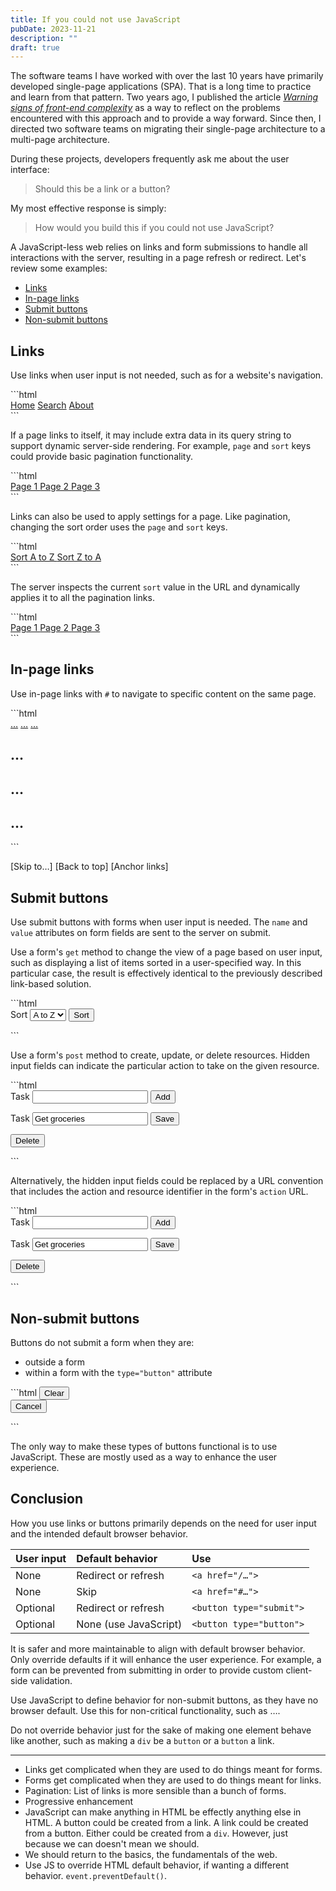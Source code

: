 ```yaml
---
title: If you could not use JavaScript
pubDate: 2023-11-21
description: ""
draft: true
---
```



The software teams I have worked with over the last 10 years have primarily developed single-page applications (SPA). That is a long time to practice and learn from that pattern. Two years ago, I published the article [*Warning signs of front-end complexity*](/2022-08-30/complexity) as a way to reflect on the problems encountered with this approach and to provide a way forward. Since then, I directed two software teams on migrating their single-page architecture to a multi-page architecture.

During these projects, developers frequently ask me about the user interface:

> Should this be a link or a button?

My most effective response is simply:

> How would you build this if you could not use JavaScript?

A JavaScript-less web relies on links and form submissions to handle all interactions with the server, resulting in a page refresh or redirect. Let's review some examples:

- [Links](#links)
- [In-page links](#in-page-links)
- [Submit buttons](#submit-buttons)
- [Non-submit buttons](#non-submit-buttons)

## Links

Use links when user input is not needed, such as for a website's navigation.

<CodeFigure label="Primary navigation">
```html
<nav aria-label="Primary">
	<a href="/">Home</a>
	<a href="/search">Search</a>
	<a href="/about">About</a>
</nav>
```
</CodeFigure>

If a page links to itself, it may include extra data in its query string to support dynamic server-side rendering. For example, `page` and `sort` keys could provide basic pagination functionality.

<CodeFigure label="Pagination on Page 2 of the search page">
```html
<nav aria-label="Pagination">
	<a href="/search?page=1&sort=asc">
		Page 1
	</a>
	<a href="/search?page=2&sort=asc" aria-current="page">
		Page 2
	</a>
	<a href="/search?page=3&sort=asc">
		Page 3
	</a>
</nav>
```
</CodeFigure>

Links can also be used to apply settings for a page. Like pagination, changing the sort order uses the `page` and `sort` keys.

<CodeFigure label="Change sort order on the search page">
```html
<nav aria-label="Sort">
	<a href="/search?page=1&sort=asc" aria-current="true">
		Sort A to Z
	</a>
	<a href="/search?page=1&sort=desc">
		Sort Z to A
	</a>
</nav>
```
</CodeFigure>

The server inspects the current `sort` value in the URL and dynamically applies it to all the pagination links.

<CodeFigure label="Pagination after changing the sort order from ascending to descending">
```html
<nav aria-label="Pagination">
	<a href="/search?page=1&sort=desc" aria-current="page">
		Page 1
	</a>
	<a href="/search?page=2&sort=desc">
		Page 2
	</a>
	<a href="/search?page=3&sort=desc">
		Page 3
	</a>
</nav>
```
</CodeFigure>

## In-page links

Use in-page links with `#` to navigate to specific content on the same page.

<CodeFigure label="Table of contents navigation">
```html
<nav aria-label="Contents">
	<a href="#">…</a>
	<a href="#">…</a>
	<a href="#">…</a>
</nav>

<h2 id="#">…</h2>
<!-- Content -->

<h2 id="#">…</h2>
<!-- Content -->

<h2 id="#">…</h2>
<!-- Content -->
```
</CodeFigure>

[Skip to…]
[Back to top]
[Anchor links]

## Submit buttons

Use submit buttons with forms when user input is needed. The `name` and `value` attributes on form fields are sent to the server on submit.

Use a form's `get` method to change the view of a page based on user input, such as displaying a list of items sorted in a user-specified way. In this particular case, the result is effectively identical to the previously described link-based solution.

<CodeFigure label="Form for changing the sort order">
```html
<form method="get" action="/search">
	<label for="sort-field">Sort</label>
	<select id="sort-field" name="sort">
		<option value="asc">A to Z</option>
		<option value="desc">Z to A</option>
	</select>
	<button type="submit">Sort</button>
</form>
```
</CodeFigure>

Use a form's `post` method to create, update, or delete resources. Hidden input fields can indicate the particular action to take on the given resource.

<CodeFigure label="Forms for creating, updating, and deleting a resource">
```html
<!-- Create -->
<form action="/tasks" method="post">
	<input name="action" type="hidden" value="create">
	<label for="field-1">Task</label>
	<input id="field-1" name="label" type="text">
	<button type="submit">Add</button>
</form>

<!-- Update -->
<form action="/tasks" method="post">
	<input name="action" type="hidden" value="update">
	<input name="id" type="hidden" value="123">
	<label for="field-2">Task</label>
	<input
		id="field-2"
		name="label"
		type="text"
		value="Get groceries"
	>
	<button type="submit">Save</button>
</form>

<!-- Delete -->
<form action="/tasks" method="post">
	<input name="action" type="hidden" value="delete">
	<input name="id" type="hidden" value="123">
	<button type="submit">Delete</button>
</form>
```
</CodeFigure>

Alternatively, the hidden input fields could be replaced by a URL convention that includes the action and resource identifier in the form's `action` URL.

<CodeFigure label="Forms for creating, updating, and deleting a resource without hidden inputs">
```html
<!-- Create -->
<form method="post" action="/tasks/new">
	<label id="field-1">Task</label>
	<input id="field-1" name="label" type="text">
	<button type="submit">Add</button>
</form>

<!-- Update -->
<form method="post" action="/tasks/123/edit">
	<label for="field-2">Task</label>
	<input
		id="field-2"
		name="label"
		type="text"
		value="Get groceries"
	>
	<button type="submit">Save</button>
</form>

<!-- Delete -->
<form method="post" action="/tasks/123/delete">
	<button type="submit">Delete</button>
</form>
```
</CodeFigure>

## Non-submit buttons

Buttons do not submit a form when they are:

- outside a form
- within a form with the `type="button"` attribute

<CodeFigure label="Buttons without submit behavior">
```html
<button>Clear</button>

<form>
	<button type="button">Cancel</button>
</form>
```
</CodeFigure>

The only way to make these types of buttons functional is to use JavaScript. These are mostly used as a way to enhance the user experience.

## Conclusion

How you use links or buttons primarily depends on the need for user input and the intended default browser behavior.

| User input | Default behavior | Use |
| :-- | :-- | :-- |
| None | Redirect or refresh | `<a href="/…">` |
| None | Skip | `<a href="#…">` |
| Optional | Redirect or refresh | `<button type="submit">` |
| Optional | None (use JavaScript) | `<button type="button">` |

It is safer and more maintainable to align with default browser behavior. Only override defaults if it will enhance the user experience. For example, a form can be prevented from submitting in order to provide custom client-side validation.

Use JavaScript to define behavior for non-submit buttons, as they have no browser default. Use this for non-critical functionality, such as ….

Do not override behavior just for the sake of making one element behave like another, such as making a `div` be a `button` or a `button` a link.

---

- Links get complicated when they are used to do things meant for forms.
- Forms get complicated when they are used to do things meant for links.
- Pagination: List of links is more sensible than a bunch of forms.
- Progressive enhancement
- JavaScript can make anything in HTML be effectly anything else in HTML. A button could be created from a link. A link could be created from a button. Either could be created from a `div`. However, just because we can doesn't mean we should.
- We should return to the basics, the fundamentals of the web.
- Use JS to override HTML default behavior, if wanting a different behavior. `event.preventDefault()`.
